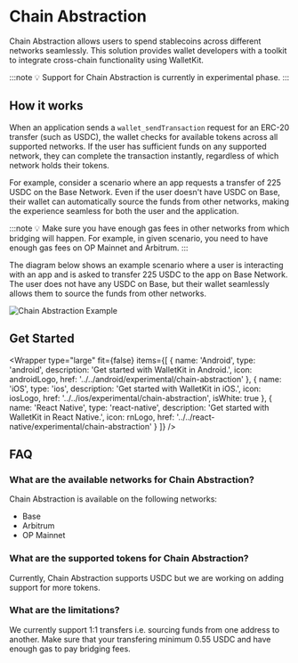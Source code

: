 
# Chain Abstraction

Chain Abstraction allows users to spend stablecoins across different networks seamlessly. 
This solution provides wallet developers with a toolkit to integrate cross-chain functionality using WalletKit.

:::note
💡 Support for Chain Abstraction is currently in experimental phase.
:::

## How it works

When an application sends a `wallet_sendTransaction` request for an ERC-20 transfer (such as USDC), 
the wallet checks for available tokens across all supported networks. If the user has sufficient funds on any supported network,
they can complete the transaction instantly, regardless of which network holds their tokens.

For example, consider a scenario where an app requests a transfer of 225 USDC on the Base Network. 
Even if the user doesn't have USDC on Base, their wallet can automatically source the funds from other networks,
making the experience seamless for both the user and the application.

:::note
💡 Make sure you have enough gas fees in other networks from which bridging will happen. 
For example, in given scenario, you need to have enough gas fees on OP Mainnet and Arbitrum. 
:::

The diagram below shows an example scenario where a user is interacting with an app and is asked to transfer 225 USDC to the app on Base Network. 
The user does not have any USDC on Base, but their wallet seamlessly allows them to source the funds from other networks. 
    
![Chain Abstraction Example](/assets/chain_abstraction_demo.png)

## Get Started

<Wrapper
  type="large"
  fit={false}
  items={[
    {
      name: 'Android',
      type: 'android',
      description: 'Get started with WalletKit in Android.',
      icon: androidLogo,
      href: '../../android/experimental/chain-abstraction'
    },
    {
      name: 'iOS',
      type: 'ios',
      description: 'Get started with WalletKit in iOS.',
      icon: iosLogo,
      href: '../../ios/experimental/chain-abstraction',
      isWhite: true
    },
    {
      name: 'React Native',
      type: 'react-native',
      description: 'Get started with WalletKit in React Native.',
      icon: rnLogo,
      href: '../../react-native/experimental/chain-abstraction'
    }
  ]}
/>

## FAQ

### What are the available networks for Chain Abstraction?

Chain Abstraction is available on the following networks:

- Base 
- Arbitrum
- OP Mainnet 

### What are the supported tokens for Chain Abstraction?

Currently, Chain Abstraction supports USDC but we are working on adding support for more tokens. 

### What are the limitations?

We currently support 1:1 transfers i.e. sourcing funds from one address to another. Make sure that your transfering minimum 0.55 USDC and have enough gas to pay bridging fees. 
